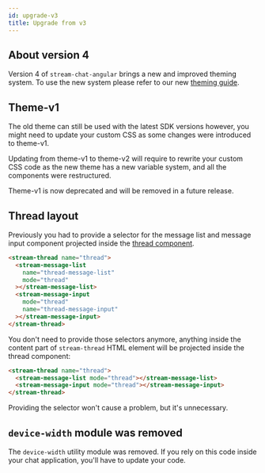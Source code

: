 ```yaml
---
id: upgrade-v3
title: Upgrade from v3
---
```


## About version 4

Version 4 of `stream-chat-angular` brings a new and improved theming system. To use the new system please refer to our new [theming guide](../theming/introduction.mdx).

## Theme-v1

The old theme can still be used with the latest SDK versions however, you might need to update your custom CSS as some changes were introduced to theme-v1.

Updating from theme-v1 to theme-v2 will require to rewrite your custom CSS code as the new theme has a new variable system, and all the components were restructured.

Theme-v1 is now deprecated and will be removed in a future release.

## Thread layout

Previously you had to provide a selector for the message list and message input component projected inside the [thread component](../components/ThreadComponent.mdx).

```html
<stream-thread name="thread">
  <stream-message-list
    name="thread-message-list"
    mode="thread"
  ></stream-message-list>
  <stream-message-input
    mode="thread"
    name="thread-message-input"
  ></stream-message-input>
</stream-thread>
```

You don't need to provide those selectors anymore, anything inside the content part of `stream-thread` HTML element will be projected inside the thread component:

```html
<stream-thread name="thread">
  <stream-message-list mode="thread"></stream-message-list>
  <stream-message-input mode="thread"></stream-message-input>
</stream-thread>
```

Providing the selector won't cause a problem, but it's unnecessary.

## `device-width` module was removed

The `device-width` utility module was removed. If you rely on this code inside your chat application, you'll have to update your code.
